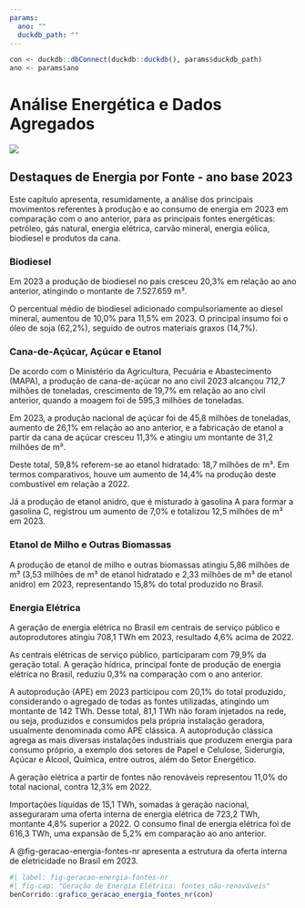```yaml
---
params:
  ano: ""
  duckdb_path: ""
---
```


```r
con <- duckdb::dbConnect(duckdb::duckdb(), params$duckdb_path)
ano <- params$ano
```

# Análise Energética e Dados Agregados

![](img/capas/imagem_cap_1.png)

## Destaques de Energia por Fonte - ano base 2023

Este capítulo apresenta, resumidamente, a análise dos principais movimentos referentes à produção e ao consumo de energia em 2023 em comparação com o ano anterior, para as principais fontes energéticas: petróleo, gás natural, energia elétrica, carvão mineral, energia eólica, biodiesel e produtos da cana.

### Biodiesel

Em 2023 a produção de biodiesel no país cresceu 20,3% em relação ao ano anterior, atingindo o montante de 7.527.659 m³.

O percentual médio de biodiesel adicionado compulsoriamente ao diesel mineral, aumentou de 10,0% para 11,5% em 2023. O principal insumo foi o óleo de soja (62,2%), seguido de outros materiais graxos (14,7%).

### Cana-de-Açúcar, Açúcar e Etanol

De acordo com o Ministério da Agricultura, Pecuária e Abastecimento (MAPA), a produção de cana-de-açúcar no ano civil 2023 alcançou 712,7 milhões de toneladas, crescimento de 19,7% em relação ao ano civil anterior, quando a moagem foi de 595,3 milhões de toneladas.

Em 2023, a produção nacional de açúcar foi de 45,8 milhões de toneladas, aumento de 26,1% em relação ao ano anterior, e a fabricação de etanol a partir da cana de açúcar cresceu 11,3% e atingiu um montante de 31,2 milhões de m³.

Deste total, 59,8% referem-se ao etanol hidratado: 18,7 milhões de m³. Em termos comparativos, houve um aumento de 14,4% na produção deste combustível em relação a 2022.

Já a produção de etanol anidro, que é misturado à gasolina A para formar a gasolina C, registrou um aumento de 7,0% e totalizou 12,5 milhões de m³ em 2023.

### Etanol de Milho e Outras Biomassas

A produção de etanol de milho e outras biomassas atingiu 5,86 milhões de m³ (3,53 milhões de m³ de etanol hidratado e 2,33 milhões de m³ de etanol anidro) em 2023, representando 15,8% do total produzido no Brasil.

### Energia Elétrica

A geração de energia elétrica no Brasil em centrais de serviço público e autoprodutores atingiu 708,1 TWh em 2023, resultado 4,6% acima de 2022.

As centrais elétricas de serviço público, participaram com 79,9% da geração total. A geração hídrica, principal fonte de produção de energia elétrica no Brasil, reduziu 0,3% na comparação com o ano anterior.

A autoprodução (APE) em 2023 participou com 20,1% do total produzido, considerando o agregado de todas as fontes utilizadas, atingindo um montante de 142 TWh. Desse total, 81,1 TWh não foram injetados na rede, ou seja, produzidos e consumidos pela própria instalação geradora, usualmente denominada como APE clássica. A autoprodução clássica agrega as mais diversas instalações industriais que produzem energia para consumo próprio, a exemplo dos setores de Papel e Celulose, Siderurgia, Açúcar e Álcool, Química, entre outros, além do Setor Energético. 

A geração elétrica a partir de fontes não renováveis representou 11,0% do total nacional, contra 12,3% em 2022.

Importações líquidas de 15,1 TWh, somadas à geração nacional, asseguraram uma oferta interna de energia elétrica de 723,2 TWh, montante 4,8% superior a 2022. O consumo final de energia elétrica foi de 616,3 TWh, uma expansão de 5,2% em comparação ao ano anterior.

A @fig-geracao-energia-fontes-nr apresenta a estrutura da oferta interna de eletricidade no Brasil em 2023.

```r
#| label: fig-geracao-energia-fontes-nr
#| fig-cap: "Geração de Energia Elétrica: fontes não-renováveis"
benCorrido::grafico_geracao_energia_fontes_nr(con)
```